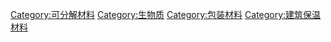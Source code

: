 [[Category:可分解材料|Category:可分解材料]]
[[Category:生物质|Category:生物质]]
[[Category:包装材料|Category:包装材料]]
[[Category:建筑保温材料|Category:建筑保温材料]]